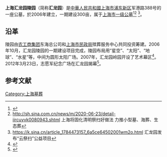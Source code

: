 '''上海汇龙园陵园'''（简称'''汇龙园'''）是[[中華人民共和國|中華人民共和國]][[上海市|上海市]][[浦东新区|浦东新区]]军港路388号的一座公墓，於2006年建立，一期建设300亩，属于[[上海市一级公墓|上海市一级公墓]]<ref>{{Cite web|title=上海汇龙园陵园有限公司_浦东新区_上海市民政局|url=https://mzj.sh.gov.cn/MZ_BZ56_0-2-14-18/20200515/MZ_BZ56_68.html|accessdate=2020-09-09|work=mzj.sh.gov.cn|archive-date=2021-02-28|archive-url=https://web.archive.org/web/20210228164634/https://mzj.sh.gov.cn/MZ_BZ56_0-2-14-18/20200515/MZ_BZ56_68.html}}</ref><ref>http://sh.sina.com.cn/news/m/2020-06-23/detail-iircuyvk0080943.shtml 上海将固化清明祭扫好做法 力推小型墓、海葬、生态葬 </ref>
<ref>https://k.sina.cn/article_1784473157_6a5ce64502001wm2o.html 汇龙园发布“云祭扫”公益项目</ref>。

== 沿革 ==
陵园由[[农工商集团|农工商集团]]东海总公司和[[上海市民政局|上海市民政局]]殡葬服务中心共同投资筹建。2006年10月，汇龙园陵园的一期建设项目完成，陵园布局用“星空”、“太阳”、“地球”、“水星”等，中间为圆形太阳广场。2007年，汇龙园岭园开设了艺术幕区<ref>{{Cite book|title=南汇民政志|last=《南汇民政志》编纂委员会编；颜国平主编|first=|publisher=北京：方志出版社|year=2010.10|isbn=978-7-80238-922-9|location=|pages=446}}</ref>。2012年3月23日，志愿军纪念广场在汇龙园揭幕<ref>{{cite news |title=志愿军纪念广场在沪揭幕 彭德怀元帅铜像十月落成[图] |url=http://roll.sohu.com/20120323/n338695500.shtml |publisher=東方網 |accessdate=2020-09-09 |archive-date=2012-05-24 |archive-url=https://web.archive.org/web/20120524223831/http://roll.sohu.com/20120323/n338695500.shtml |dead-url=no }}</ref>。

==参考文献==
{{reflist}}

[[Category:上海墓葬|Category:上海墓葬]]